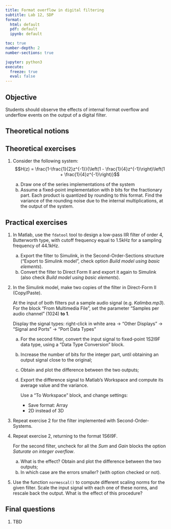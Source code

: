 ```yaml
---
title: Format overflow in digital filtering
subtitle: Lab 12, SDP
format:
  html: default
  pdf: default
  ipynb: default

toc: true
number-depth: 2
number-sections: true

jupyter: python3
execute:
  freeze: true
  eval: false
---
```


\newcommand*{\underuparrow}[1]{\ensuremath{\underset{\uparrow}{#1}}}

## Objective

Students should observe the effects of internal format overflow and underflow
events on the output of a digital filter.

## Theoretical notions

## Theoretical exercises

1. Consider the following system:
	$$H(z) = \frac{1-\frac{1}{2}z^{-1}}{\left(1 - \frac{1}{4}z^{-1}\right)\left(1 + \frac{1}{4}z^{-1}\right)}$$

    a. Draw one of the series implementations of the system
	b. Assume a fixed-point implementation with $b$ bits for the fractionary part.
	Each product is quantized by rounding to this format.
	Find the variance of the rounding noise due to the
	internal multiplications, at the output of the system.

## Practical exercises

1. In Matlab, use the `fdatool` tool to design a low-pass IIR filter
of order 4, Butterworth type, with cutoff frequency equal to 1.5kHz for
a sampling frequency of 44.1kHz.

   a. Export the filter to Simulink, in the Second-Order-Sections structure ("Export to Simulink model", check option *Build model using basic elements*).
   b. Convert the filter to Direct Form II and export it again to Simulink (also check *Build model using basic elements*).

2. In the Simulink model, make two copies of the filter in Direct-Form II (Copy/Paste).

   At the input of both filters put a sample audio signal (e.g. *Kalimba.mp3*).
   For the block "From Multimedia File", set the parameter "Samples per audio channel" (1024) **to 1**.

   Display the signal types: right-click in white area -> "Other Displays" -> "Signal and Ports" -> "Port Data Types"
   
   a. For the second filter, convert the input signal to fixed-point 1S2I9F data type, using a "Data Type Conversion" block.
   b. Increase the number of bits for the integer part, until obtaining an output signal close to the original;
   c. Obtain and plot the difference between the two outputs;
   d. Export the difference signal to Matlab's Workspace and compute its average value and the variance.

      Use a "To Workspace" block, and change settings: 
	  - Save format: Array
	  - 2D instead of 3D

3. Repeat exercise 2 for the filter implemented with Second-Order-Systems.

3. Repeat exercise 2, returning to the format 1S6I9F.
   
   For the second filter, uncheck for all the *Sum* and *Gain* blocks the option *Saturate on integer overflow*.

   a. What is the effect? Obtain and plot the difference between the two outputs;
   b. In which case are the errors smaller? (with option checked or not).

4. Use the function `normescal()` to compute different scaling norms
for the given filter. Scale the input signal with each one of these norms,
and rescale back the output. What is the effect of this procedure?

## Final questions

1. TBD

